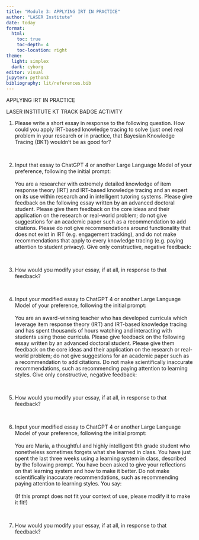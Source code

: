 ```yaml
---
title: "Module 3: APPLYING IRT IN PRACTICE"
author: "LASER Institute"
date: today 
format:
  html:
    toc: true
    toc-depth: 4
    toc-location: right
theme:
  light: simplex
  dark: cyborg
editor: visual
jupyter: python3
bibliography: lit/references.bib
---
```


APPLYING IRT IN PRACTICE

LASER INSTITUTE KT TRACK BADGE ACTIVITY

1.  Please write a short essay in response to the following question. How could you apply IRT-based knowledge tracing to solve (just one) real problem in your research or in practice, that Bayesian Knowledge Tracing (BKT) wouldn’t be as good for?

\

2.  Input that essay to ChatGPT 4 or another Large Language Model of your preference, following the initial prompt:\
    \
    You are a researcher with extremely detailed knowledge of item response theory (IRT) and IRT-based knowledge tracing and an expert on its use within research and in intelligent tutoring systems. Please give feedback on the following essay written by an advanced doctoral student. Please give them feedback on the core ideas and their application on the research or real-world problem; do not give suggestions for an academic paper such as a recommendation to add citations. Please do not give recommendations around functionality that does not exist in IRT (e.g. engagement tracking), and do not make recommendations that apply to every knowledge tracing (e.g. paying attention to student privacy). Give only constructive, negative feedback:

\

3.  How would you modify your essay, if at all, in response to that feedback?

\

4.  Input your modified essay to ChatGPT 4 or another Large Language Model of your preference, following the initial prompt:\
    \
    You are an award-winning teacher who has developed curricula which leverage item response theory (IRT) and IRT-based knowledge tracing and has spent thousands of hours watching and interacting with students using those curricula. Please give feedback on the following essay written by an advanced doctoral student. Please give them feedback on the core ideas and their application on the research or real-world problem; do not give suggestions for an academic paper such as a recommendation to add citations. Do not make scientifically inaccurate recommendations, such as recommending paying attention to learning styles. Give only constructive, negative feedback:

\

5.  How would you modify your essay, if at all, in response to that feedback?

\

6.  Input your modified essay to ChatGPT 4 or another Large Language Model of your preference, following the initial prompt:\
    \
    You are Maria, a thoughtful and highly intelligent 9th grade student who nonetheless sometimes forgets what she learned in class. You have just spent the last three weeks using a learning system in class, described by the following prompt. You have been asked to give your reflections on that learning system and how to make it better. Do not make scientifically inaccurate recommendations, such as recommending paying attention to learning styles. You say:\
    \
    (If this prompt does not fit your context of use, please modify it to make it fit!)

\

7.  How would you modify your essay, if at all, in response to that feedback?

\
\
\
\
